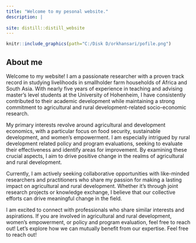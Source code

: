 ```yaml
---
title: "Welcome to my pesonal website."
description: |
  
site: distill::distill_website
---
```


```r
knitr::include_graphics(path="C:/Disk D/orkhansari/pofile.png")


```

## About me

Welcome to my website! I am a passionate researcher with a proven track record in studying livelihoods in smallholder farm households of Africa and South Asia. With nearly five years of experience in teaching and advising master's level students at the University of Hohenheim, I have consistently contributed to their academic development while maintaining a strong commitment to agricultural and rural development-related socio-economic research.

My primary interests revolve around agricultural and development economics, with a particular focus on food security, sustainable development, and women's empowerment. I am especially intrigued by rural development related policy and program evaluations, seeking to evaluate their effectiveness and identify areas for improvement. By examining these crucial aspects, I aim to drive positive change in the realms of agricultural and rural development.

Currently, I am actively seeking collaborative opportunities with like-minded researchers and practitioners who share my passion for making a lasting impact on agricultural and rural development. Whether it's through joint research projects or knowledge exchange, I believe that our collective efforts can drive meaningful change in the field.

I am excited to connect with professionals who share similar interests and aspirations. If you are involved in agricultural and rural development, women's empowerment, or policy and program evaluation, feel free to reach out! Let's explore how we can mutually benefit from our expertise. Feel free to reach out!
